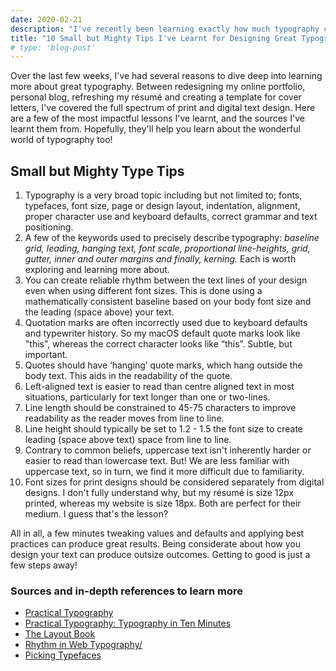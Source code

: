 ```yaml
---
date: 2020-02-21
description: "I've recently been learning exactly how much typography can be hugely improved through tweaking a few values and defaults and applying straightforward best practices. Read more for those tips!"
title: "10 Small but Mighty Tips I've Learnt for Designing Great Typography"
# type: 'blog-post'
---
```


Over the last few weeks, I've had several reasons to dive deep into learning more about great typography. Between redesigning my online portfolio, personal blog, refreshing my résumé and creating a template for cover letters, I've covered the full spectrum of print and digital text design. Here are a few of the most impactful lessons I've learnt, and the sources I've learnt them from. Hopefully, they'll help you learn about the wonderful world of typography too!

## Small but Mighty Type Tips

1. Typography is a very broad topic including but not limited to; fonts, typefaces, font size, page or design layout, indentation, alignment, proper character use and keyboard defaults, correct grammar and text positioning.
2. A few of the keywords used to precisely describe typography: _baseline grid, leading, hanging text, font scale, proportional line-heights, grid, gutter, inner and outer margins and finally, kerning._ Each is worth exploring and learning more about.
3. You can create reliable rhythm between the text lines of your design even when using different font sizes. This is done using a mathematically consistent baseline based on your body font size and the leading (space above) your text.
4. Quotation marks are often incorrectly used due to keyboard defaults and typewriter history. So my macOS default quote marks look like "this", whereas the correct character looks like “this”. Subtle, but important.
5. Quotes should have ‘hanging’ quote marks, which hang outside the body text. This aids in the readability of the quote.
6. Left-aligned text is easier to read than centre aligned text in most situations, particularly for text longer than one or two-lines.
7. Line length should be constrained to 45-75 characters to improve readability as the reader moves from line to line.
8. Line height should typically be set to 1.2 - 1.5 the font size to create leading (space above text) space from line to line.
9. Contrary to common beliefs, uppercase text isn't inherently harder or easier to read than lowercase text. But! We are less familiar with uppercase text, so in turn, we find it more difficult due to familiarity.
10. Font sizes for print designs should be considered separately from digital designs. I don't fully understand why, but my résumé is size 12px printed, whereas my website is size 18px. Both are perfect for their medium. I guess that's the lesson?

All in all, a few minutes tweaking values and defaults and applying best practices can produce great results. Being considerate about how you design your text can produce outsize outcomes. Getting to good is just a few steps away!

### Sources and in-depth references to learn more

- [Practical Typography](https://practicaltypography.com/)
- [Practical Typography: Typography in Ten Minutes](https://practicaltypography.com/typography-in-ten-minutes.html)
- [The Layout Book](https://www.goodreads.com/book/show/3065213-the-layout-book)
- [Rhythm in Web Typography/](https://betterwebtype.com/articles/2018/10/15/rhythm-in-web-typography/)
- [Picking Typefaces](https://frankchimero.com/blog/2020/picking-typefaces/)
